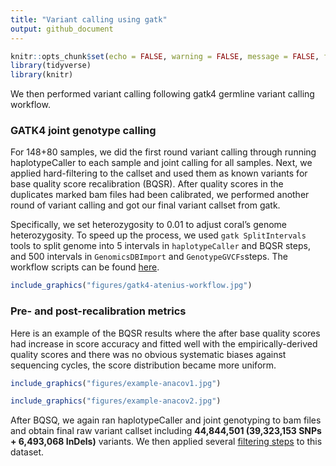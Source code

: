 ```yaml
---
title: "Variant calling using gatk"
output: github_document
---
```


```r
knitr::opts_chunk$set(echo = FALSE, warning = FALSE, message = FALSE, fig.retina = 2)
library(tidyverse)
library(knitr)
```

We then performed variant calling following gatk4 germline variant calling workflow.

### GATK4 joint genotype calling

For 148+80 samples, we did the first round variant calling through running haplotypeCaller to each sample and joint calling for all samples. Next, we applied hard-filtering to the callset and used them as known variants for base quality score recalibration (BQSR). After quality scores in the duplicates marked bam files had been calibrated, we performed another round of variant calling and got our final variant callset from gatk.

Specifically, we set heterozygosity to 0.01 to adjust coral's genome heterozygosity. To speed up the process, we used `gatk SplitIntervals` tools to split genome into 5 intervals in `haplotypeCaller` and BQSR steps, and 500 intervals in `GenomicsDBImport` and `GenotypeGVCFs`steps. The workflow scripts can be found [here](https://github.com/bakeronit/acropora_tenius_wgs/tree/main/scripts/hpc/variantcalling).

```r
include_graphics("figures/gatk4-atenius-workflow.jpg")
```

### Pre- and post-recalibration metrics

Here is an example of the BQSR results where the after base quality scores had increase in score accuracy and fitted well with the empirically-derived quality scores and there was no obvious systematic biases against sequencing cycles, the score distribution became more uniform.

```r
include_graphics("figures/example-anacov1.jpg")
```
```r
include_graphics("figures/example-anacov2.jpg")
```

After BQSQ, we again ran haplotypeCaller and joint genotyping to bam files and obtain final raw variant callset including **44,844,501 (39,323,153 SNPs + 6,493,068 InDels)** variants. We then applied several [filtering steps](04.variant_filtering.md) to this dataset.

